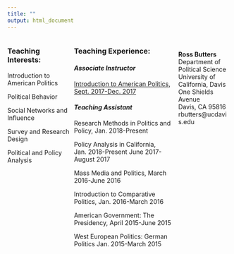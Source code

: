 ```yaml
---
title: ""
output: html_document
---
```


<style>
  .column-left{
    float: left;
    width: 30%;
    text-align: left;
  }
  .column-center{
    display: inline-block;
    width: 47%;
    text-align: left;
  }
  .column-right{
    float: right;
    width: 23%;
    text-align: left;
  }
</style>

<div class="column-left">

### **Teaching Interests:**

Introduction to American Politics

Political Behavior 

Social Networks and Influence 

Survey and Research Design

Political and Policy Analysis 
</div>


<div class="column-center">
### **Teaching Experience:**

#### *Associate Instructor*

[Introduction to American Politics, Sept. 2017-Dec. 2017](Pol_1_Syllabus_2017F.pdf)

#### *Teaching Assistant*

Research Methods in Politics and Policy, Jan. 2018-Present

Policy Analysis in California, Jan. 2018-Present June 2017-August 2017 

Mass Media and Politics, March 2016-June 2016

Introduction to Comparative Politics, Jan. 2016-March 2016

American Government: The Presidency, April 2015-June 2015

West European Politics: German Politics Jan. 2015-March 2015
</div>

<div class="column-right">
<br>
**Ross Butters** <br />
Department of Political Science <br />
University of California, Davis <br />
One Shields Avenue <br />
Davis, CA 95816 <br />
rbutters@ucdavis.edu 
</div>

